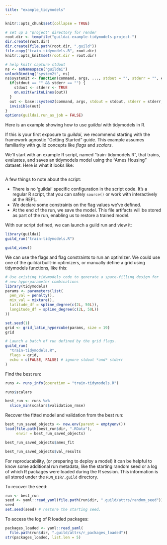 ```yaml
---
title: "example_tidymodels"
---
```


```r
knitr::opts_chunk$set(collapse = TRUE)

# set up a "project" directory for render
root.dir <- tempfile("guildai-example-tidymodels-project-")
dir.create(root.dir)
dir.create(file.path(root.dir, ".guild"))
file.copy("train-tidymodels.R", root.dir)
knitr::opts_knit$set(root.dir = root.dir)

# help knitr capture stdout
ns <- asNamespace("guildai")
unlockBinding("system2t", ns)
ns$system2t <- function(command, args, ..., stdout = "", stderr = "", echo_cmd) {
  if(stdout == "" && stderr == "") {
    stdout <- stderr <- TRUE
    on.exit(writeLines(out))
  }
  out <- base::system2(command, args, stdout = stdout, stderr = stderr, ...)
  invisible(out)
}
options(guildai.run_as_job = FALSE)
```

Here is an example showing how to use *guildai* with tidymodels in R.

If this is your first exposure to *guildai*, we recommend starting with
the framework agnostic "Getting Started" guide. This example assumes
familiarity with guild concepts like *flags* and *scalars*.

We'll start with an example R script, named "train-tidymodels.R", that
trains, evaluates, and saves an tidymodels model using the "Ames
Housing" dataset. Here is what it looks like:

```r
```

A few things to note about the script:

-   There is no 'guildai' specific configuration in the script code.
    It's a regular R script, that you can safely `source()` or work with
    interactively at the REPL.
-   We declare some constraints on the flag values we've defined.
-   At the end of the run, we save the model. This file artifacts will
    be stored as part of the run, enabling us to restore a trained
    model.

With our script defined, we can launch a guild run and view it:

```r
library(guildai)
guild_run("train-tidymodels.R")
```

```r
guild_view()
```

We can use the flags and flag constraints to run an optimizer. We could
use one of the guildai built-in optimizers, or manually define a grid
using tidymodels functions, like this:

```r
# Use existing tidymodels code to generate a space-filling design for 
# new hyperparameter combinations
library(tidymodels)
params <- parameters(list(
  pen_val = penalty(),
  mix_val = mixture(),
  latitude_df = spline_degree(c(2L, 50L)),
  longitude_df = spline_degree(c(2L, 50L))
))

set.seed(1)
grid <- grid_latin_hypercube(params, size = 19)
grid

# Launch a batch of run defined by the grid flags.
guild_run(
  "train-tidymodels.R",
  flags = grid,
  echo = c(FALSE, FALSE) # ignore stdout *and* stderr
)
```

Find the best run:

```r
runs <- runs_info(operation = "train-tidymodels.R")

runs$scalars
```

```r
best_run <- runs %>%
  slice_min(scalars$validation_rmse)
```

Recover the fitted model and validation from the best run:

```r
best_run_saved_objects <- new.env(parent = emptyenv())
load(file.path(best_run$dir, ".RData"),
     envir = best_run_saved_objects)

best_run_saved_objects$ames_fit

best_run_saved_objects$val_results
```

For reproducability, (or preparing to deploy a model) it can be helpful
to know some additional run metadata, like the starting random seed or a
log of which R packages were loaded during the R session. This
information is all stored under the `RUN_DIR/.guild` directory.

To recover the seed:

```r
run <- best_run
seed <- yaml::read_yaml(file.path(run$dir, ".guild/attrs/random_seed"))
seed
set.seed(seed) # restore the starting seed.
```

To access the log of R loaded packages:

```r
packages_loaded <- yaml::read_yaml(
  file.path(run$dir, ".guild/attrs/r_packages_loaded"))
str(packages_loaded, list.len = 5)
```
